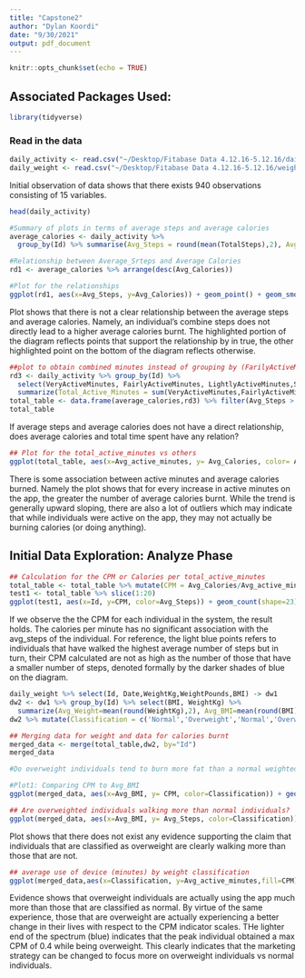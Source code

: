 ```yaml
---
title: "Capstone2"
author: "Dylan Koordi"
date: "9/30/2021"
output: pdf_document
---
```


```r
knitr::opts_chunk$set(echo = TRUE)
```

## Associated Packages Used:
```r
library(tidyverse)
```

### Read in the data
```r
daily_activity <- read.csv("~/Desktop/Fitabase Data 4.12.16-5.12.16/dailyActivity_merged.csv")
daily_weight <- read.csv("~/Desktop/Fitabase Data 4.12.16-5.12.16/weightLogInfo_merged.csv")
```

Initial observation of data shows that there exists 940 observations consisting of 15 variables.
```r
head(daily_activity)
```


```r
#Summary of plots in terms of average steps and average calories
average_calories <- daily_activity %>%
  group_by(Id) %>% summarise(Avg_Steps = round(mean(TotalSteps),2), Avg_Calories = round(mean(Calories),2))

#Relationship between Average_Srteps and Average Calories
rd1 <- average_calories %>% arrange(desc(Avg_Calories)) 

#Plot for the relationships
ggplot(rd1, aes(x=Avg_Steps, y=Avg_Calories)) + geom_point() + geom_smooth(method='lm',se=FALSE) + labs(title="Plot showing the relationship between Avg_Steps and Avg_Calories", subtitle= "Initial Data Exploration", caption="Made by Dylan Koordi") + annotate("rect", xmin=c(11800,15800), xmax=c(12500,16500), ymin=c(1700,3200) , ymax=c(2000,3500), alpha=0.2, color="blue", fill="blue")
```

Plot shows that there is not a clear relationship between the average steps and average calories. Namely, an individual's combine steps does not directly lead to a higher average calories burnt. The highlighted portion of the diagram reflects points that support the relationship by in true, the other highlighted point on the bottom of the diagram reflects otherwise.

```r
##plot to obtain combined minutes instead of grouping by (FarilyActiveMinutes....)
rd3 <- daily_activity %>% group_by(Id) %>%
  select(VeryActiveMinutes, FairlyActiveMinutes, LightlyActiveMinutes,SedentaryMinutes) %>% 
  summarize(Total_Active_Minutes = sum(VeryActiveMinutes,FairlyActiveMinutes,LightlyActiveMinutes,SedentaryMinutes))
total_table <- data.frame(average_calories,rd3) %>% filter(Avg_Steps > 5000) %>% mutate(Avg_active_minutes = Total_Active_Minutes / 4)
total_table
```


If average steps and average calories does not have a direct relationship, does average calories and total time spent have any relation?


```r
## Plot for the total_active_minutes vs others
ggplot(total_table, aes(x=Avg_active_minutes, y= Avg_Calories, color= Avg_Steps)) + geom_point(size=2.5,shape=25) + labs(title="Relationship between total_minutes and avg_steps to average calories burnt", subtitle="Initial Data Exploration", caption = "Made by Dylan Koordi") 
```

There is some association between active minutes and average calories burned. Namely the plot shows that for every increase in active minutes on the app, the greater the number of average calories burnt. While the trend is generally upward sloping, there are also a lot of outliers which may indicate that while individuals were active on the app, they may not actually be burning calories (or doing anything).

## Initial Data Exploration: Analyze Phase

```r
## Calculation for the CPM or Calories per total_active_minutes
total_table <- total_table %>% mutate(CPM = Avg_Calories/Avg_active_minutes) %>% arrange(desc(CPM))
test1 <- total_table %>% slice(1:20)
ggplot(test1, aes(x=Id, y=CPM, color=Avg_Steps)) + geom_count(shape=23) 
```

If we observe the the CPM for each individual in the system, the result holds. The calories per minute has no significant association with the avg_steps of the individual. For reference, the light blue points refers to individuals that have walked the highest average number of steps but in turn, their CPM calculated are not as high as the number of those that have a smaller number of steps, denoted formally by the darker shades of blue on the diagram.

```r
daily_weight %>% select(Id, Date,WeightKg,WeightPounds,BMI) -> dw1
dw2 <- dw1 %>% group_by(Id) %>% select(BMI, WeightKg) %>%
  summarize(Avg_Weight=mean(round(WeightKg),2), Avg_BMI=mean(round(BMI),2))
dw2 %>% mutate(Classification = c('Normal','Overweight','Normal','Overweight','Overweight','Overweight','Normal','Overweight')) -> dw2
```

```r
## Merging data for weight and data for calories burnt
merged_data <- merge(total_table,dw2, by="Id")
merged_data
```

```r
#Do overweight individuals tend to burn more fat than a normal weighted individual?

#Plot1: Comparing CPM to Avg_BMI
ggplot(merged_data, aes(x=Avg_BMI, y= CPM, color=Classification)) + geom_point(size=2.5) + labs(title="Evidence showing overweight has higher CPM than normal weighted individuals", subtitle = "Analysis", caption = "Made by Dylan Koordi")
```


```r
## Are overweighted individuals walking more than normal individuals?
ggplot(merged_data, aes(x=Avg_BMI, y= Avg_Steps, color=Classification)) + geom_line() + labs(title="Lack of evidence supporting walking theory", subtitle = "Analysis", caption = "Made by Dylan Koordi") + geom_text(aes(y=12500, x=23), label="Best for Normal", color="red") + geom_text(aes(y=16500,x=26, label="Best for Overweight")) 
```
Plot shows that there does not exist any evidence supporting the claim that individuals that are classified as overweight are clearly walking more than those that are not. 

```r
## average use of device (minutes) by weight classification
ggplot(merged_data,aes(x=Classification, y=Avg_active_minutes,fill=CPM)) + geom_col()
```

Evidence shows that overweight individuals are actually using the app much more than those that are classified as normal. By virtue of the same experience, those that are overweight are actually experiencing a better change in their lives with respect to the CPM indicator scales. THe lighter end of the spectrum (blue) indicates that the peak individual obtained a max CPM of 0.4 while being overweight. This clearly indicates that the marketing strategy can be changed to focus more on overweight individuals vs normal individuals. 


